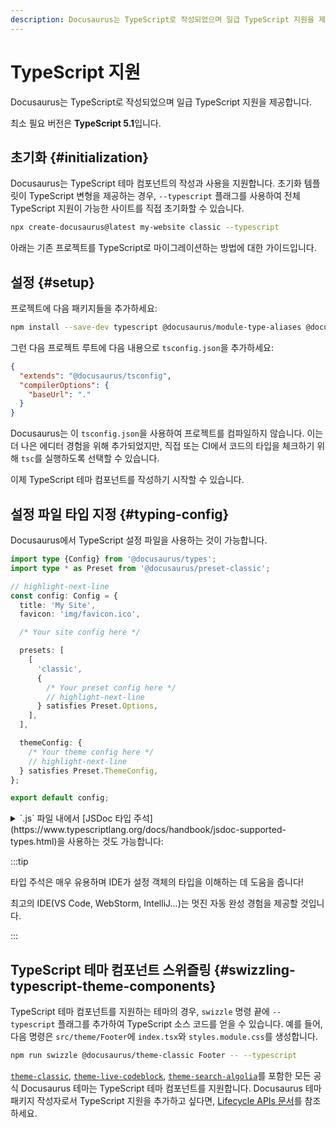 ```yaml
---
description: Docusaurus는 TypeScript로 작성되었으며 일급 TypeScript 지원을 제공합니다.
---
```


# TypeScript 지원

Docusaurus는 TypeScript로 작성되었으며 일급 TypeScript 지원을 제공합니다.

최소 필요 버전은 **TypeScript 5.1**입니다.

## 초기화 {#initialization}

Docusaurus는 TypeScript 테마 컴포넌트의 작성과 사용을 지원합니다. 초기화 템플릿이 TypeScript 변형을 제공하는 경우, `--typescript` 플래그를 사용하여 전체 TypeScript 지원이 가능한 사이트를 직접 초기화할 수 있습니다.

```bash
npx create-docusaurus@latest my-website classic --typescript
```

아래는 기존 프로젝트를 TypeScript로 마이그레이션하는 방법에 대한 가이드입니다.

## 설정 {#setup}

프로젝트에 다음 패키지들을 추가하세요:

```bash npm2yarn
npm install --save-dev typescript @docusaurus/module-type-aliases @docusaurus/tsconfig @docusaurus/types
```

그런 다음 프로젝트 루트에 다음 내용으로 `tsconfig.json`을 추가하세요:

```json title="tsconfig.json"
{
  "extends": "@docusaurus/tsconfig",
  "compilerOptions": {
    "baseUrl": "."
  }
}
```

Docusaurus는 이 `tsconfig.json`을 사용하여 프로젝트를 컴파일하지 않습니다. 이는 더 나은 에디터 경험을 위해 추가되었지만, 직접 또는 CI에서 코드의 타입을 체크하기 위해 `tsc`를 실행하도록 선택할 수 있습니다.

이제 TypeScript 테마 컴포넌트를 작성하기 시작할 수 있습니다.

## 설정 파일 타입 지정 {#typing-config}

Docusaurus에서 TypeScript 설정 파일을 사용하는 것이 가능합니다.

```ts title="docusaurus.config.ts"
import type {Config} from '@docusaurus/types';
import type * as Preset from '@docusaurus/preset-classic';

// highlight-next-line
const config: Config = {
  title: 'My Site',
  favicon: 'img/favicon.ico',

  /* Your site config here */

  presets: [
    [
      'classic',
      {
        /* Your preset config here */
        // highlight-next-line
      } satisfies Preset.Options,
    ],
  ],

  themeConfig: {
    /* Your theme config here */
    // highlight-next-line
  } satisfies Preset.ThemeConfig,
};

export default config;
```

<details>
  <summary>`.js` 파일 내에서 [JSDoc 타입 주석](https://www.typescriptlang.org/docs/handbook/jsdoc-supported-types.html)을 사용하는 것도 가능합니다:</summary>

기본적으로 Docusaurus TypeScript 설정은 JavaScript 파일의 타입을 체크하지 않습니다.

`// @ts-check` 주석은 `npx tsc`를 실행할 때 설정 파일이 적절히 타입 체크되도록 보장합니다.

```js title="docusaurus.config.js"
// highlight-next-line
// @ts-check

// highlight-next-line
/** @type {import('@docusaurus/types').Config} */
const config = {
  tagline: 'Dinosaurs are cool',
  favicon: 'img/favicon.ico',

  /* Your site config here */

  presets: [
    [
      '@docusaurus/preset-classic',
      // highlight-next-line
      /** @type {import('@docusaurus/preset-classic').Options} */
      (
        {
          /* Your preset config here */
        }
      ),
    ],
  ],
  themeConfig:
    // highlight-next-line
    /** @type {import('@docusaurus/preset-classic').ThemeConfig} */
    (
      {
        /* Your theme config here */
      }
    ),
};

export default config;
```

</details>

:::tip

타입 주석은 매우 유용하며 IDE가 설정 객체의 타입을 이해하는 데 도움을 줍니다!

최고의 IDE(VS Code, WebStorm, IntelliJ...)는 멋진 자동 완성 경험을 제공할 것입니다.

:::

## TypeScript 테마 컴포넌트 스위즐링 {#swizzling-typescript-theme-components}

TypeScript 테마 컴포넌트를 지원하는 테마의 경우, `swizzle` 명령 끝에 `--typescript` 플래그를 추가하여 TypeScript 소스 코드를 얻을 수 있습니다. 예를 들어, 다음 명령은 `src/theme/Footer`에 `index.tsx`와 `styles.module.css`를 생성합니다.

```bash npm2yarn
npm run swizzle @docusaurus/theme-classic Footer -- --typescript
```

[`theme-classic`](./api/themes/theme-classic.mdx), [`theme-live-codeblock`](./api/themes/theme-live-codeblock.mdx), [`theme-search-algolia`](./api/themes/theme-search-algolia.mdx)를 포함한 모든 공식 Docusaurus 테마는 TypeScript 테마 컴포넌트를 지원합니다. Docusaurus 테마 패키지 작성자로서 TypeScript 지원을 추가하고 싶다면, [Lifecycle APIs 문서](./api/plugin-methods/extend-infrastructure.mdx#getTypeScriptThemePath)를 참조하세요.
